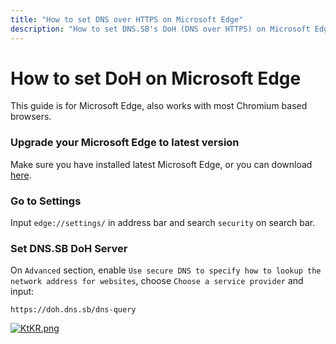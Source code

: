 ```yaml
---
title: "How to set DNS over HTTPS on Microsoft Edge"
description: "How to set DNS.SB's DoH (DNS over HTTPS) on Microsoft Edge"
---
```



# How to set DoH on Microsoft Edge

This guide is for Microsoft Edge, also works with most Chromium based browsers.

<StepContainer>

### Upgrade your Microsoft Edge to latest version

Make sure you have installed latest Microsoft Edge, or you can download [here](https://www.microsoft.com/edge/).

### Go to Settings

Input `edge://settings/` in address bar and search `security` on search bar.

### Set DNS.SB DoH Server

On `Advanced` section, enable `Use secure DNS to specify how to lookup the network address for websites`, choose `Choose a service provider` and input:

```
https://doh.dns.sb/dns-query
```

[![KtKR.png](https://s3.image.hosting/2021/07/02/KtKR.png)](https://s3.image.hosting/2021/07/02/KtKR.png)

</StepContainer>